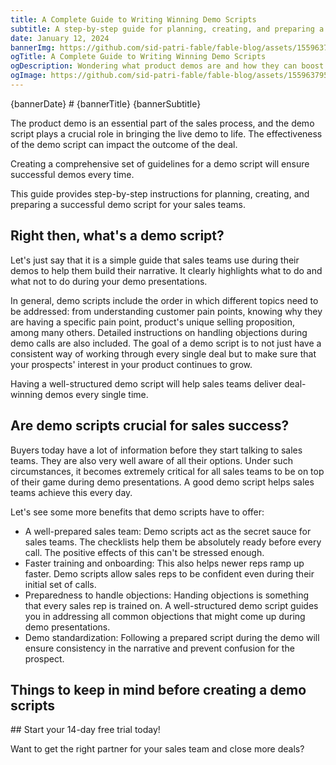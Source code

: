 ```yaml
---
title: A Complete Guide to Writing Winning Demo Scripts
subtitle: A step-by-step guide for planning, creating, and preparing a successful demo script for sales teams.
date: January 12, 2024
bannerImg: https://github.com/sid-patri-fable/fable-blog/assets/155963795/dcfb8a64-0d2f-447e-831f-adbb791cfd3d
ogTitle: A Complete Guide to Writing Winning Demo Scripts
ogDescription: Wondering what product demos are and how they can boost your sales? Look no further! This ultimate guide provides valuable insights and strategies to help you master the art of product demos.
ogImage: https://github.com/sid-patri-fable/fable-blog/assets/155963795/dcfb8a64-0d2f-447e-831f-adbb791cfd3d
---
```




<Banner config={props.config}>
  <div style={{ maxWidth: '768px' }}>
    {bannerDate}
    # {bannerTitle}
    {bannerSubtitle}
  </div>
  <CoverImg src="https://github.com/sid-patri-fable/fable-blog/assets/155963795/dcfb8a64-0d2f-447e-831f-adbb791cfd3d" />
</Banner>

<Content>

The product demo is an essential part of the sales process, and the demo script plays a crucial role in bringing the live demo to life. The effectiveness of the demo script can impact the outcome of the deal.

Creating a comprehensive set of guidelines for a demo script will ensure successful demos every time.

This guide provides step-by-step instructions for planning, creating, and preparing a successful demo script for your sales teams.

## Right then, what's a demo script?

Let's just say that it is a simple guide that sales teams use during their demos to help them build their narrative. It clearly highlights what to do and what not to do during your demo presentations.

In general, demo scripts include the order in which different topics need to be addressed: from understanding customer pain points, knowing why they are having a specific pain point, product's unique selling proposition, among many others. Detailed instructions on handling objections during demo calls are also included. The goal of a demo script is to not just have a consistent way of working through every single deal but to make sure that your prospects' interest in your product continues to grow.

Having a well-structured demo script will help sales teams deliver deal-winning demos every single time.

## Are demo scripts crucial for sales success?

Buyers today have a lot of information before they start talking to sales teams. They are also very well aware of all their options. Under such circumstances, it becomes extremely critical for all sales teams to be on top of their game during demo presentations. A good demo script helps sales teams achieve this every day.

Let's see some more benefits that demo scripts have to offer:

- A well-prepared sales team: Demo scripts act as the secret sauce for sales teams. The checklists help them be absolutely ready before every call. The positive effects of this can't be stressed enough.
- Faster training and onboarding: This also helps newer reps ramp up faster. Demo scripts allow sales reps to be confident even during their initial set of calls.
- Preparedness to handle objections: Handing objections is something that every sales rep is trained on. A well-structured demo script guides you in addressing all common objections that might come up during demo presentations.
- Demo standardization: Following a prepared script during the demo will ensure consistency in the narrative and prevent confusion for the prospect.

## Things to keep in mind before creating a demo scripts

</Content>

<Promotion config={props.config}>
## Start your 14-day free trial today!

Want to get the right partner for your sales team and close more deals?

<PromotionBannerCta href="https://app.sharefable.com/login" cta='Get started' />
</Promotion>
